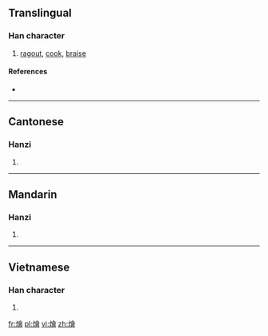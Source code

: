 {{also|烩}}
==Translingual==

===Han character===
{{Han char|rn=86|rad=火|as=13|sn=17|four=9886<sub>6</sub>|canj=火人一日 (FOMA)}}

# [[ragout]], [[cook]], [[braise]]

====References====
* {{Han ref|kx=0685.201|dkj=19503|hdz=32241.070|uh=71F4|ud=29172|bh=C0ED|bd=49389}}

----

==Cantonese==

===Hanzi===
{{yue-hanzi|jyut=wui6|y=wui6|sim=烩}}

# {{defn|lang=yue|sort=火13}}

----

==Mandarin==

===Hanzi===
{{cmn-hanzi|sim=烩|pin=[[huì]] ([[hui4]])|wg=hui<sup>4</sup>}}

# {{defn|lang=cmn|sort=火13}}

----

==Vietnamese==

===Han character===
{{vi-hantu|[[quái]], [[dõi]], [[dọi]], [[giõi]], [[giọi]], [[khoái]], [[rọi]]|rs=火13}}

# {{defn|lang=vi|sort=火13}}

[[fr:燴]]
[[pl:燴]]
[[vi:燴]]
[[zh:燴]]